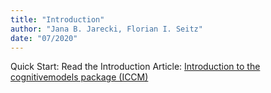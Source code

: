 ```yaml
---
title: "Introduction"
author: "Jana B. Jarecki, Florian I. Seitz"
date: "07/2020"
---
```


Quick Start: Read the Introduction Article:
[Introduction to the cognitivemodels package (ICCM)](https://psyarxiv.com/6kb4w/)